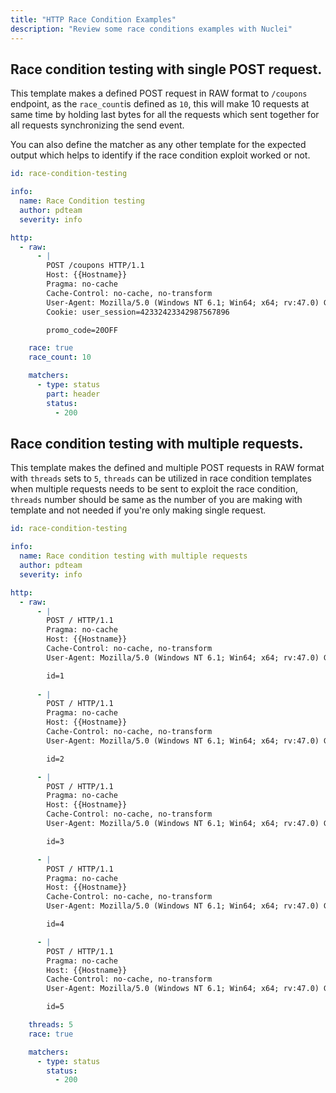 ```yaml
---
title: "HTTP Race Condition Examples"
description: "Review some race conditions examples with Nuclei"
---
```


## Race condition testing with single POST request.

This template makes a defined POST request in RAW format to `/coupons` endpoint, as the `race_count`is defined as `10`, this will make 10 requests at same time by holding last bytes for all the requests which sent together for all requests synchronizing the send event.

You can also define the matcher as any other template for the expected output which helps to identify if the race condition exploit worked or not.


```yaml
id: race-condition-testing

info:
  name: Race Condition testing
  author: pdteam
  severity: info

http:
  - raw:
      - |
        POST /coupons HTTP/1.1
        Host: {{Hostname}}
        Pragma: no-cache
        Cache-Control: no-cache, no-transform
        User-Agent: Mozilla/5.0 (Windows NT 6.1; Win64; x64; rv:47.0) Gecko/20100101 Firefox/47.0
        Cookie: user_session=42332423342987567896

        promo_code=20OFF        

    race: true
    race_count: 10

    matchers:
      - type: status
        part: header
        status:
          - 200
```

## Race condition testing with multiple requests.

This template makes the defined and multiple POST requests in RAW format with `threads` sets to `5`, `threads` can be utilized in race condition templates when multiple requests needs to be sent to exploit the race condition, `threads` number should be same as the number of you are making with template and not needed if you're only making single request.

```yaml
id: race-condition-testing

info:
  name: Race condition testing with multiple requests
  author: pdteam
  severity: info

http:
  - raw:  
      - |
        POST / HTTP/1.1
        Pragma: no-cache
        Host: {{Hostname}}
        Cache-Control: no-cache, no-transform
        User-Agent: Mozilla/5.0 (Windows NT 6.1; Win64; x64; rv:47.0) Gecko/20100101 Firefox/47.0

        id=1
        
      - |
        POST / HTTP/1.1
        Pragma: no-cache
        Host: {{Hostname}}
        Cache-Control: no-cache, no-transform
        User-Agent: Mozilla/5.0 (Windows NT 6.1; Win64; x64; rv:47.0) Gecko/20100101 Firefox/47.0

        id=2

      - |
        POST / HTTP/1.1
        Pragma: no-cache
        Host: {{Hostname}}
        Cache-Control: no-cache, no-transform
        User-Agent: Mozilla/5.0 (Windows NT 6.1; Win64; x64; rv:47.0) Gecko/20100101 Firefox/47.0

        id=3

      - |
        POST / HTTP/1.1
        Pragma: no-cache
        Host: {{Hostname}}
        Cache-Control: no-cache, no-transform
        User-Agent: Mozilla/5.0 (Windows NT 6.1; Win64; x64; rv:47.0) Gecko/20100101 Firefox/47.0

        id=4

      - |
        POST / HTTP/1.1
        Pragma: no-cache
        Host: {{Hostname}}
        Cache-Control: no-cache, no-transform
        User-Agent: Mozilla/5.0 (Windows NT 6.1; Win64; x64; rv:47.0) Gecko/20100101 Firefox/47.0

        id=5

    threads: 5
    race: true

    matchers:
      - type: status
        status:
          - 200
```